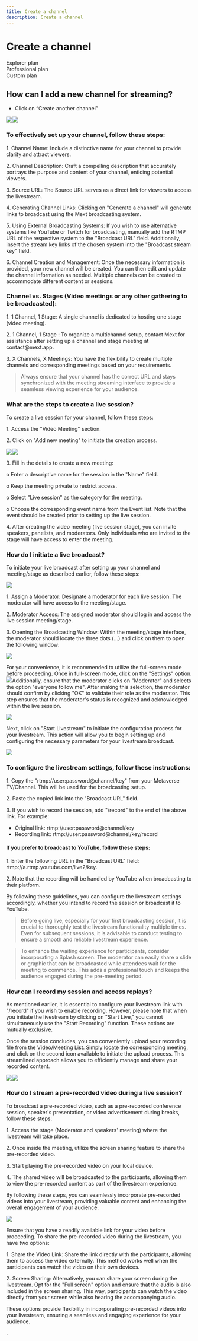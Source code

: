 ```yaml
---
title: Create a channel
description: Create a channel
---
```


# **Create a channel**

<div class="flex-row">
  <div class="plan">Explorer plan</div>
  <div class="plan">Professional plan</div>
  <div class="plan">Custom plan</div>
</div>

## How can I add a new channel for streaming?

* Click on “Create another channel” 

![](/img/Documentationspeedchannel.jpg)![](/img/Marvaimages/documentationchannel.jpg)

### To effectively set up your channel, follow these steps:

1\.	Channel Name: Include a distinctive name for your channel to provide clarity and attract viewers.

2\.	Channel Description: Craft a compelling description that accurately portrays the purpose and content of your channel, enticing potential viewers.

3\.	Source URL: The Source URL serves as a direct link for viewers to access the livestream. 

4\.	Generating Channel Links: Clicking on "Generate a channel" will generate links to broadcast using the Mext broadcasting system.

5\.	Using External Broadcasting Systems: If you wish to use alternative systems like YouTube or Twitch for broadcasting, manually add the RTMP URL of the respective system to the "Broadcast URL" field. Additionally, insert the stream key links of the chosen system into the "Broadcast stream key" field.

6\.	Channel Creation and Management: Once the necessary information is provided, your new channel will be created. You can then edit and update the channel information as needed. Multiple channels can be created to accommodate different content or sessions.

### Channel vs. Stages (Video meetings or any other gathering to be broadcasted):

1\.	1 Channel, 1 Stage: A single channel is dedicated to hosting one stage (video meeting).

2\.	1 Channel, 1 Stage : To organize a multichannel setup, contact Mext for assistance after setting up a channel and stage meeting at contact\@mext.app.

3\.	X Channels, X Meetings: You have the flexibility to create multiple channels and corresponding meetings based on your requirements.

>  Always ensure that your channel has the correct URL and stays synchronized with the meeting streaming interface to provide a seamless viewing experience for your audience.

### What are the steps to create a live session? 

To create a live session for your channel, follow these steps:

1\.	Access the "Video Meeting" section.

2\.	Click on "Add new meeting" to initiate the creation process.

 ![](/img/Marvaimages/Documentationmeting.jpg)![](/img/Marvaimages/documentationaddmeeting.jpg)

3\.	Fill in the details to create a new meeting:

o	Enter a descriptive name for the session in the "Name" field.

o	Keep the meeting private to restrict access.

o	Select "Live session" as the category for the meeting.

o	Choose the corresponding event name from the Event list. Note that the event should be created prior to setting up the live session.

4\.	After creating the video meeting (live session stage), you can invite speakers, panelists, and moderators. Only individuals who are invited to the stage will have access to enter the meeting.

### How do I initiate a live broadcast? 

To initiate your live broadcast after setting up your channel and meeting/stage as described earlier, follow these steps:

![](/img/Marvaimages/Documentationo.jpg)

1\.	Assign a Moderator: Designate a moderator for each live session. The moderator will have access to the meeting/stage.

2\.	Moderator Access: The assigned moderator should log in and access the live session meeting/stage.

3\.	Opening the Broadcasting Window: Within the meeting/stage interface, the moderator should locate the three dots (…) and click on them to open the following window:

![](/img/Marvaimages/documentationmonitorl.jpg)

For your convenience, it is recommended to utilize the full-screen mode before proceeding. Once in full-screen mode, click on the "Settings" option. ![](/img/Marvaimages/Image4.png)Additionally, ensure that the moderator clicks on "Moderator" and selects the option "everyone follow me". After making this selection, the moderator should confirm by clicking "OK" to validate their role as the moderator. This step ensures that the moderator's status is recognized and acknowledged within the live session.

![](/img/Marvaimages/Image5.png)

Next, click on "Start Livestream" to initiate the configuration process for your livestream. This action will allow you to begin setting up and configuring the necessary parameters for your livestream broadcast.

![](/img/Marvaimages/Image6.png)

### To configure the livestream settings, follow these instructions:

1\.	Copy the "rtmp\://user\:password\@channel/key" from your Metaverse TV/Channel. This will be used for the broadcasting setup.

2\.	Paste the copied link into the "Broadcast URL" field.

3\.	If you wish to record the session, add "/record" to the end of the above link. For example:

* Original link: rtmp\://user\:password\@channel/key
* Recording link: rtmp\://user\:password\@channel/key/record

#### If you prefer to broadcast to YouTube, follow these steps:

1\.	Enter the following URL in the "Broadcast URL" field: rtmp\://a.rtmp.youtube.com/live2/key.

2\.	Note that the recording will be handled by YouTube when broadcasting to their platform.

By following these guidelines, you can configure the livestream settings accordingly, whether you intend to record the session or broadcast it to YouTube.

>  Before going live, especially for your first broadcasting session, it is crucial to thoroughly test the livestream functionality multiple times. Even for subsequent sessions, it is advisable to conduct testing to ensure a smooth and reliable livestream experience.

>  To enhance the waiting experience for participants, consider incorporating a Splash screen. The moderator can easily share a slide or graphic that can be broadcasted while attendees wait for the meeting to commence. This adds a professional touch and keeps the audience engaged during the pre-meeting period.

### How can I record my session and access replays?

 As mentioned earlier, it is essential to configure your livestream link with "/record" if you wish to enable recording. However, please note that when you initiate the livestream by clicking on "Start Live," you cannot simultaneously use the "Start Recording" function. These actions are mutually exclusive.

Once the session concludes, you can conveniently upload your recording file from the Video/Meeting List. Simply locate the corresponding meeting, and click on the second icon available to initiate the upload process. This streamlined approach allows you to efficiently manage and share your recorded content.

  ![](/img/Marvaimages/Documentationm.jpg)![](/img/Marvaimages/documentationrecording.jpg)

### How do I stream a pre-recorded video during a live session? 

To broadcast a pre-recorded video, such as a pre-recorded conference session, speaker's presentation, or video advertisement during breaks, follow these steps:

1\.	Access the stage (Moderator and speakers' meeting) where the livestream will take place.

2\.	Once inside the meeting, utilize the screen sharing feature to share the pre-recorded video.

3\.	Start playing the pre-recorded video on your local device.

4\.	The shared video will be broadcasted to the participants, allowing them to view the pre-recorded content as part of the livestream experience.

By following these steps, you can seamlessly incorporate pre-recorded videos into your livestream, providing valuable content and enhancing the overall engagement of your audience.

![](</img/Marvaimages/documentationvideo (1).jpg>)    

Ensure that you have a readily available link for your video before proceeding. To share the pre-recorded video during the livestream, you have two options:

1\.	Share the Video Link: Share the link directly with the participants, allowing them to access the video externally. This method works well when the participants can watch the video on their own devices.

2\.	Screen Sharing: Alternatively, you can share your screen during the livestream. Opt for the "Full screen" option and ensure that the audio is also included in the screen sharing. This way, participants can watch the video directly from your screen while also hearing the accompanying audio.

These options provide flexibility in incorporating pre-recorded videos into your livestream, ensuring a seamless and engaging experience for your audience.

 

.
